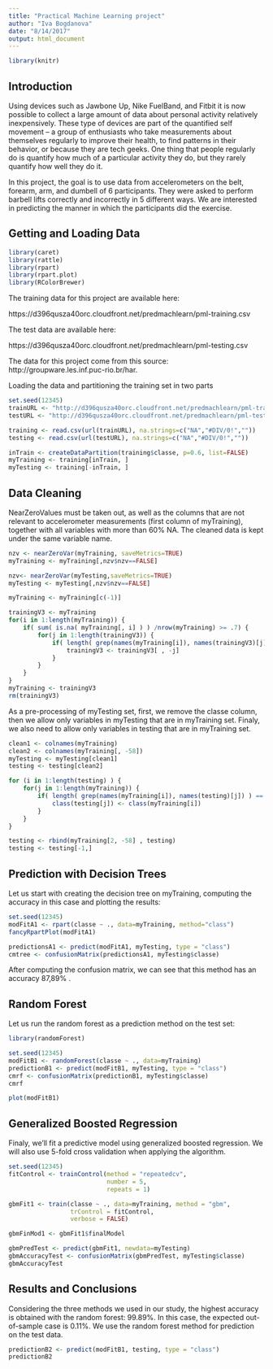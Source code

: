 ```yaml
---
title: "Practical Machine Learning project"
author: "Iva Bogdanova"
date: "8/14/2017"
output: html_document
---
```

```r
library(knitr)
```


## Introduction

Using devices such as Jawbone Up, Nike FuelBand, and Fitbit it is now possible to collect a large amount of data about personal activity relatively inexpensively. These type of devices are part of the quantified self movement – a group of enthusiasts who take measurements about themselves regularly to improve their health, to find patterns in their behavior, or because they are tech geeks. One thing that people regularly do is quantify how much of a particular activity they do, but they rarely quantify how well they do it. 

In this project, the goal is to use data from accelerometers on the belt, forearm, arm, and dumbell of 6 participants. They were asked to perform barbell lifts correctly and incorrectly in 5 different ways. We are interested in predicting the manner in which the participants did the exercise. 

## Getting and Loading Data

```r
library(caret)
library(rattle)
library(rpart)
library(rpart.plot)
library(RColorBrewer)
```

The training data for this project are available here:

https://d396qusza40orc.cloudfront.net/predmachlearn/pml-training.csv

The test data are available here:

https://d396qusza40orc.cloudfront.net/predmachlearn/pml-testing.csv

The data for this project come from this source: http://groupware.les.inf.puc-rio.br/har.

Loading the data and partitioning the training set in two parts

```r
set.seed(12345)
trainURL <- "http://d396qusza40orc.cloudfront.net/predmachlearn/pml-training.csv"
testURL <- "http://d396qusza40orc.cloudfront.net/predmachlearn/pml-testing.csv"

training <- read.csv(url(trainURL), na.strings=c("NA","#DIV/0!",""))
testing <- read.csv(url(testURL), na.strings=c("NA","#DIV/0!",""))

inTrain <- createDataPartition(training$classe, p=0.6, list=FALSE)
myTraining <- training[inTrain, ]
myTesting <- training[-inTrain, ]
```


## Data Cleaning

NearZeroValues must be taken out, as well as the columns that are not relevant to accelerometer measurements (first column of myTraining), together with all variables with more than 60% NA. The cleaned data is kept under the same variable name.

```r
nzv <- nearZeroVar(myTraining, saveMetrics=TRUE)
myTraining <- myTraining[,nzv$nzv==FALSE]

nzv<- nearZeroVar(myTesting,saveMetrics=TRUE)
myTesting <- myTesting[,nzv$nzv==FALSE]

myTraining <- myTraining[c(-1)]

trainingV3 <- myTraining
for(i in 1:length(myTraining)) {
    if( sum( is.na( myTraining[, i] ) ) /nrow(myTraining) >= .7) {
        for(j in 1:length(trainingV3)) {
            if( length( grep(names(myTraining[i]), names(trainingV3)[j]) ) == 1)  {
                trainingV3 <- trainingV3[ , -j]
            }   
        } 
    }
}
myTraining <- trainingV3
rm(trainingV3)
```

As a pre-processing of  myTesting set, first, we remove the classe column, then we allow only variables in myTesting that are in myTraining set. Finaly, we also need to allow only variables in testing that are in myTraining set. 

```r
clean1 <- colnames(myTraining)
clean2 <- colnames(myTraining[, -58])
myTesting <- myTesting[clean1]   
testing <- testing[clean2]

for (i in 1:length(testing) ) {
    for(j in 1:length(myTraining)) {
        if( length( grep(names(myTraining[i]), names(testing)[j]) ) == 1)  {
            class(testing[j]) <- class(myTraining[i])
        }      
    }      
}

testing <- rbind(myTraining[2, -58] , testing)
testing <- testing[-1,]
```

## Prediction with Decision Trees

Let us start with creating the decision tree on myTraining, computing the accuracy in this case and plotting the results:

```r
set.seed(12345)
modFitA1 <- rpart(classe ~ ., data=myTraining, method="class")
fancyRpartPlot(modFitA1)
```

```r
predictionsA1 <- predict(modFitA1, myTesting, type = "class")
cmtree <- confusionMatrix(predictionsA1, myTesting$classe)
```
After computing the confusion matrix, we can see that this method has an accuracy 87,89% .

## Random Forest
Let us run the random forest as a prediction method on the test set:
```r
library(randomForest)
```


```r
set.seed(12345)
modFitB1 <- randomForest(classe ~ ., data=myTraining)
predictionB1 <- predict(modFitB1, myTesting, type = "class")
cmrf <- confusionMatrix(predictionB1, myTesting$classe)
cmrf
```

```r
plot(modFitB1)
```

## Generalized Boosted Regression
Finaly, we'll fit a predictive model using generalized boosted regression. We will also use 5-fold cross validation when applying the algorithm.
```r
set.seed(12345)
fitControl <- trainControl(method = "repeatedcv",
                           number = 5,
                           repeats = 1)

gbmFit1 <- train(classe ~ ., data=myTraining, method = "gbm",
                 trControl = fitControl,
                 verbose = FALSE)
```

```r
gbmFinMod1 <- gbmFit1$finalModel

gbmPredTest <- predict(gbmFit1, newdata=myTesting)
gbmAccuracyTest <- confusionMatrix(gbmPredTest, myTesting$classe)
gbmAccuracyTest
```

## Results and Conclusions

Considering the three methods we used in our study, the highest accuracy is obtained with the random forest: 99.89%. In this case, the expected out-of-sample case is 0.11%. We use the random forest method for prediction on the test data.

```r
predictionB2 <- predict(modFitB1, testing, type = "class")
predictionB2
```

